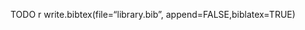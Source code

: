 \chapter{References}

TODO
r write.bibtex(file="library.bib", append=FALSE,biblatex=TRUE)

[^2010flashcrash]: https://en.wikipedia.org/wiki/2010_Flash_Crash

[^vpin-calculate]:http://rof.oxfordjournals.org/content/suppl/2014/09/25/rfu041.DC1/Web_appedix.pdf

[^vpin]: Easley, D., López De Prado, M. M., & O’Hara, M. (2012). Flow toxicity and liquidity in a high-frequency world. Review of Financial Studies, 25, 1457–1493. doi:10.1093/rfs/hhs053

[^Leinweber]: Bethel, W., Leinweber, D., Ruebel, O., & Wu, K. (2011). Federal Market Information Technology in the Post Flash Crash Era: Roles for Supercomputing. SSRN Electronic Journal. doi:10.2139/ssrn.1939522

[^timevarying]: Easley, D., Engle, R. F., O’hara, M., & Wu, L. (2008). Time-varying arrival rates of informed and uninformed trades. Journal of Financial Econometrics, 6, 171–207. doi:10.1093/jjfinec/nbn003

[^tradeclassifiction]: Chakrabarty, B., Pascual, R., & Shkilko, A. (2012). Trade Classification Algorithms : A Horse Race between the Bulk-based and the Tick-based Rules.

[^bulkclassifiction]: Easley, D., Lopez de Prado, M. M., & O’Hara, M. (2012). Bulk Classification of Trading Activity. SSRN Electronic Journal. doi:10.2139/ssrn.1989555

[^hmm]: Yin, X., & Zhao, J. (2014). A Hidden Markov Model Approach to Information-Based Trading: Theory and Applications. Retrieved from http://papers.ssrn.com/abstract=2412321